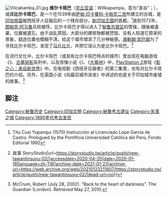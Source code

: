 {{NoteTA
|G1=Games
|1=zh-cn:亚马孙; zh-tw:亞馬遜; 
|2=zh-cn:克丘亚语; zh-hk:克丘亞語; zh-tw:奇楚瓦語; 
|3=zh-cn:影之心; zh-tw:闇影之心;
}}
{{about|一个已不存在的秘鲁古城|当今厄瓜多尔一个著名的“[[长寿之乡|长寿之乡]]”|比尔卡班巴 (厄瓜多尔)}}
[[File:Vilcabamba_01.jpg|thumb]]
'''维尔卡班巴'''（[[克丘亚语|克丘亚语]]：Willkapampa，意为“圣谷”；{{lang-es|Vilcabamba}}），或譯'''比尔卡班巴'''，是一个在1539年由[[萨帕·印卡|萨帕·印卡]][[曼科·卡帕克二世|曼科·卡帕克二世]]所建立的古城，是[[印加帝国|印加帝国]]被西班牙人征服后的一个残存部分，[[新印加王国|新印加王国]]的首都。<ref>Titu Cusi Yupanqui (1570) Instrucción al Licenciado Lope García de Castro. Prologued by the Pontificia Universidad Católica del Perú, Fondo Editorial 1992</ref>直到1572年，[[图帕克·阿马鲁|图帕克·阿马鲁]]兵败被俘，比尔卡班巴才得以进入了[[秘鲁总督区|秘鲁总督区]]的管辖，隨後被遺棄，位置被遺忘。由于战乱原因，大部分的建筑物都被焚毁，没有人知道它原来的景象，就连位置也模糊不清，给这个城市增添了几分神秘感。[[海勒姆·宾厄姆三世|海勒姆·宾厄姆]]为了寻找比尔卡班巴，发现了[[马丘比丘|马丘比丘]]，并把它误认为是比尔卡班巴。<ref>{{Cite web|title=一本明代的地理書，如何描繪千里之外的印加帝國？（下） {{!}} 故事 StoryStudio|url=https://storystudio.tw/article/gushi/new-tawantinsuyu-02/|accessdate=2020-04-20|date=2020-01-18|language=zh-TW|archive-date=2021-01-23|archive-url=https://web.archive.org/web/20210123211807/https://storystudio.tw/article/gushi/new-tawantinsuyu-02/|dead-url=no}}</ref>

在流行文化中，比尔卡班巴（或具有比尔卡班巴特点的城市）曾出现在电脑游戏《{{le|亚马孙的足迹|The Amazon Trail}}》、[[古墓丽影|古墓丽影]]系列中，以及惊悚小说《{{le|邪恶之星|Evil Star (novel)}}》、《[[大墓地|大墓地]]》中，[[PlayStation_2|PlayStation 2]]游戏《[[影之心：来自新世界|影之心：来自新世界]]》中。在电视剧《西班牙征服者》的第二集里，也有对比尔卡班巴的介绍。另外，在英国小说《向最后城市进发》中讲述的也是关于印加城市废墟的故事。<ref>McCrum, Robert (July 28, 2002). "Back to the heart of darkness". The Guardian (London). Retrieved May 27, 2010.</ref>

==脚注==
{{reflist}}
{{秘鲁小作品}}

[[Category:秘鲁历史|Category:秘鲁历史]]
[[Category:印加文明|Category:印加文明]]
[[Category:秘魯考古遺址|Category:秘魯考古遺址]]
[[Category:失落之城|Category:失落之城]]
[[Category:1890年代考古发现|Category:1890年代考古发现]]